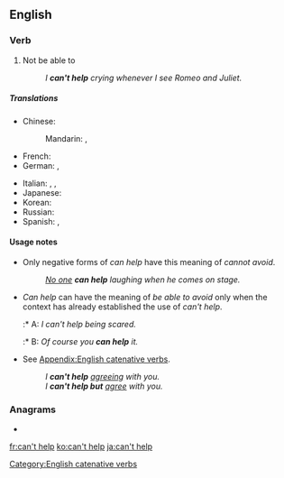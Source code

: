 ==English==

===Verb===
{{head|en|verb}}

# {{lb|en|idiom}} Not be able to {{l|en|avoid}] a situation, or {{l|en|stop}} something from happening.}}
#: ''I '''can't help''' crying whenever I see Romeo and Juliet.''

=====Translations=====
{{trans-top|not be able to avoid something}}
* Chinese:
*: Mandarin: {{t+|cmn|忍不住|tr=rěnbuzhù|sc=Hani}}, {{t+|cmn|不禁|tr=bùjīn|sc=Hani}}
* French: {{t|fr|ne pouvoir s'empêcher de}}
* German: {{t|de|nicht umhin können}}, {{t|de|nich lassen können}}
{{trans-mid}}
* Italian: {{t|it|non poter fare a meno di}}, {{t|it|non potere fare a meno di}}, {{t|it|non poterci fare niente}}
* Japanese: {{t|ja|しないではいられない|tr=...shinaide-wa irarenai|alt=...しないではいられない|sc=Jpan}}
* Korean: {{t|ko|할 리가 없다|alt=...할 리가 없다|sc=Kore}}
* Russian: {{t|ru|не мочь не|sc=Cyrl}}
* Spanish: {{t|es|no poder evitar de}}, {{t|es|no poder dejar de}}
{{trans-bottom}}

====Usage notes====
* Only negative forms of ''can help'' have this meaning of ''cannot avoid''.
*: ''<u>No one</u> '''can help''' laughing when he comes on stage.''
* ''Can help'' can have the meaning of ''be able to avoid'' only when the context has already established the use of ''can't help''.
*:* A: ''I can't help being scared.''
*:* B: ''Of course you '''can help''' it.''
* {{l|en|This is a [[catenative]] verb that takes the [[gerund]] or, with '''''[[but]]''''', the [[bare infinitive]].}} See [[Appendix:English catenative verbs]].
*: ''I '''can't help''' <u>agreeing</u> with you.''
*: ''I '''can't help but''' <u>agree</u> with you.''

===Anagrams===
* {{l|en|planchet}}

[[Category:English catenative verbs]]

[[fr:can't help]]
[[ko:can't help]]
[[ja:can't help]]